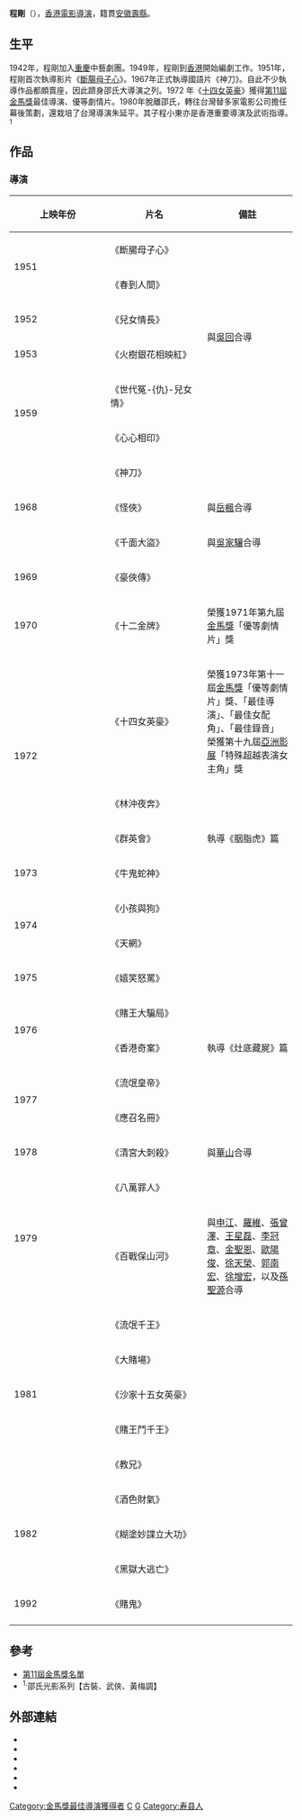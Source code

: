 {{Otheruses|subject=香港电影导演程刚|other=原宁波大学党委书记|程刚 (宁波大学)|程刚}}
{{藝人
|姓名 = 程剛
|羅馬拼音 = Cheng Kang
|image_name     = 
|image_caption  = 
|類型 = 導演
|籍貫 = [[安徽|安徽]][[壽縣|壽縣]]
|date_of_birth  = {{birth date and age|1924|4|4}}
|place_of_birth = {{ROC-1912|安徽省}}[[壽縣|壽縣]]
|date_of_death  = 
|place_of_death = 
|國籍 = {{ROC}}
|職業 = [[電影導演|電影導演]]、[[編劇|編劇]]、[[演員|演員]]
|活躍年代 = 1950年－1992年
|IMDb = 0155568
|教育程度 = 小學三年級
|配偶 = 前妻：[[余婉菲|余婉菲]]<br>現任：童真
|兒女 = 長子：[[程小東|程小東]]（約{{age|1953|0|0}}歲）<br>次子：[[程小龍|程小龍]]
}}
'''程剛'''（{{bd|1924年|4月4日|||catIdx=C程}}），[[香港|香港]][[電影|電影]][[導演|導演]]，籍貫[[安徽|安徽]][[壽縣|壽縣]]。

==生平==
1942年，程剛加入[[重慶|重慶]]中藝劇團。1949年，程剛到[[香港|香港]]開始編劇工作。1951年，程剛首次執導影片《[[斷腸母子心|斷腸母子心]]》。1967年正式執導國語片《神刀》。自此不少執導作品都頗賣座，因此躋身邵氏大導演之列。1972 年《[[十四女英豪|十四女英豪]]》獲得[[第11屆金馬獎|第11屆金馬獎]]最佳導演、優等劇情片。1980年脫離邵氏，轉往台灣替多家電影公司擔任幕後策劃，還栽培了台灣導演朱延平。其子程小東亦是香港重要導演及武術指導。<sup>1</sup>

==作品==

===導演===

{|class="wikitable" width="90%"
|- align=center
!style="width:30%"|上映年份
!style="width:30%"|片名
!style="width:28%"|備註
|-
|rowspan="2"|1951||《斷腸母子心》||
|-
|《春到人間》||
|-
|1952||《兒女情長》||rowspan="2"|與[[吳回|吳回]]合導
|-
|1953||《火樹銀花相映紅》
|-
|rowspan="2"|1959||《世代冤-{仇}-兒女情》||
|-
|《心心相印》||
|-
|rowspan="3"|1968||《神刀》||
|-
|《怪俠》||與[[岳楓_(導演)|岳楓]]合導
|-
|《千面大盜》||與[[吳家驤|吳家驤]]合導
|-
|1969||《豪俠傳》||
|-
|1970||《十二金牌》||榮獲1971年第九屆[[金馬獎|金馬獎]]「優等劇情片」獎
|-
|rowspan="3"|1972||《十四女英豪》||榮獲1973年第十一屆[[金馬獎|金馬獎]]「優等劇情片」獎、「最佳導演」、「最佳女配角」、「最佳錄音」<br>榮獲第十九屆[[亞洲影展|亞洲影展]]「特殊超越表演女主角」獎
|-
|《林沖夜奔》||
|-
|《群英會》||執導《胭脂虎》篇
|-
|1973||《牛鬼蛇神》||
|-
|rowspan="2"|1974||《小孩與狗》||
|-
|《天網》||
|-
|1975||《嬉笑怒罵》||
|-
|rowspan="2"|1976||《賭王大騙局》||
|-
|《香港奇案》||執導《灶底藏屍》篇
|-
|rowspan="2"|1977||《流氓皇帝》||
|-
|《應召名冊》
|-
|1978||《清宮大刺殺》||與[[華山（導演）|華山]]合導
|-
|rowspan="2"|1979||《八萬罪人》||
|-
|《百戰保山河》||與[[申江|申江]]、[[羅維|羅維]]、[[張曾澤|張曾澤]]、[[王星磊|王星磊]]、[[李冠章|李冠章]]、[[金聖恩|金聖恩]]、[[歐陽俊|歐陽俊]]、[[徐天榮|徐天榮]]、[[郭南宏|郭南宏]]、[[徐增宏|徐增宏]]，以及[[孫聖源|孫聖源]]合導
|-
|rowspan="5"|1981||《流氓千王》||
|-
|《大賭場》||
|-
|《沙家十五女英豪》||
|-
|《賭王鬥千王》||
|-
|《教兄》||
|-
|rowspan="3"|1982||《酒色財氣》||
|-
|《糊塗妙諜立大功》||
|-
|《黑獄大逃亡》||
|-
|1992||《賭鬼》||
|-
|}

==參考==
*[https://web.archive.org/web/20131203021141/http://www.goldenhorse.org.tw/ui/index.php?class=ghac&func=archive&search_regist_year=1973 第11屆金馬獎名單]{{zh-tw}}
*<sup>1.</sup>邵氏光影系列【古裝、武俠、黃梅調】

==外部連結==
* {{facebook page|香港電影編導回顧系列一程剛/713875098665192|香港電影編導回顧系列一程剛}}
* {{imdb name|0155568}}{{en}}
* {{Amg name|654737}}
* {{hkmdb name|1778}}
* {{douban people}}
* {{Mtime people|1551025}}

{{金馬獎最佳導演|第11屆}}

[[Category:金馬獎最佳導演獲得者|Category:金馬獎最佳導演獲得者]]
[[Category:香港電影導演|C]]
[[Category:程姓|G]]
[[Category:寿县人|Category:寿县人]]